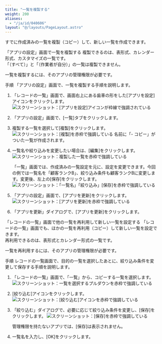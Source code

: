 ```yaml
---
title: "一覧を複製する"
weight: 200
aliases:
  - "/ja/id/040606"
layout: "@/layouts/PageLayout.astro"
---
```




すでに作成済みの一覧を複製（コピー）して、新しい一覧を作成できます。  

<Heading id="view_copy_view_10">「アプリの設定」画面で一覧を複製する</Heading>
複製できるのは、表形式、カレンダー形式、カスタマイズの一覧です。  
「（すべて）」と「（作業者が自分）」の一覧は複製できません。

一覧を複製するには、そのアプリの管理権限が必要です。

<Heading level={3} id="view_copy_view_1010">手順</Heading>
「アプリの設定」画面で、一覧を複製する手順を説明します。

1. 「レコードの一覧」画面で、画面右上にある歯車の形をした[アプリを設定]アイコンをクリックします。  
   <Img src="/k/kintone/img/settings_new_icon.png" alt="スクリーンショット：[アプリを設定]アイコンが枠線で強調されている" />

1. 「アプリの設定」画面で、[一覧]タブをクリックします。

1. 複製する一覧を選択して[複製]をクリックします。  
   <Img src="/k/kintone/img-ja/copy_view_02.png" alt="スクリーンショット：[複製]を赤枠で強調している" />
  名前に「- コピー」がついた一覧が作成されます。

1. 一覧名や絞り込みを変更したい場合は、[編集]をクリックします。
   <Img src="/k/kintone/img-ja/copy_view_03.png" alt="スクリーンショット：複製した一覧を赤枠で強調している" />

   「一覧」画面では、作成済みの一覧設定を元に、設定を変更できます。今回の例では一覧名を「顧客ランクB」、絞り込み条件も顧客ランクBに変更します。変更後、左上の[保存]をクリックします。
   <Img src="/k/kintone/img-ja/copy_view_04.png" alt="スクリーンショット：「一覧名」「絞り込み」[保存]を赤枠で強調している" />

1. 「アプリの設定」画面で、[アプリを更新]をクリックします。  
   <Img src="/k/kintone/img-ja/copy_view_05.png" alt="スクリーンショット：[アプリを更新]を赤枠で強調している" />

1. 「アプリを更新」ダイアログで、[アプリを更新]をクリックします。

<Heading id="view_copy_view_20">「レコードの一覧」画面で他の一覧を再利用して新しい一覧を設定する</Heading>
「レコードの一覧」画面でも、ほかの一覧を再利用（コピー）して新しい一覧を設定できます。  
再利用できるのは、表形式とカレンダー形式の一覧です。

一覧を再利用するには、そのアプリの管理権限が必要です。

<Heading level={3} id="view_copy_view_2020">手順</Heading>
レコードの一覧画面で、目的の一覧を選択したあとに、絞り込み条件を変更して保存する手順を説明します。

1. 「レコードの一覧」画面で、「一覧」から、コピーする一覧を選択します。
   <Img src="/k/kintone/img-ja/copy_view_06.png" alt="スクリーンショット：一覧を選択するプルダウンを赤枠で強調している" />

1. [絞り込む]アイコンをクリックします。
   <Img src="/k/kintone/img-ja/copy_view_07.png" alt="スクリーンショット：[絞り込む]アイコンを赤枠で強調している" />

1. 「絞り込む」ダイアログで、必要に応じて絞り込み条件を変更し、[保存]をクリックします。
   <Img src="/k/kintone/img-ja/copy_view_08.png" alt="スクリーンショット：[保存]を赤枠で強調している" />

   <Note>

   管理権限を持たないアプリでは、[保存]は表示されません。

   </Note>

1. 一覧名を入力し、[OK]をクリックします。
